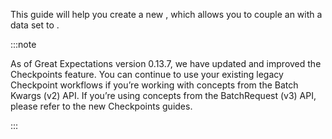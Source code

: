 

This guide will help you create a new <TechnicalTag tag="checkpoint" text="Checkpoint" />, which allows you to couple an <TechnicalTag tag="expectation_suite" text="Expectation Suite" /> with a data set to <TechnicalTag tag="validation" text="Validate" />.

:::note

As of Great Expectations version 0.13.7, we have updated and improved the Checkpoints feature. You can continue to use your existing legacy Checkpoint workflows if you’re working with concepts from the Batch Kwargs (v2) API. If you’re using concepts from the BatchRequest (v3) API, please refer to the new Checkpoints guides.

:::